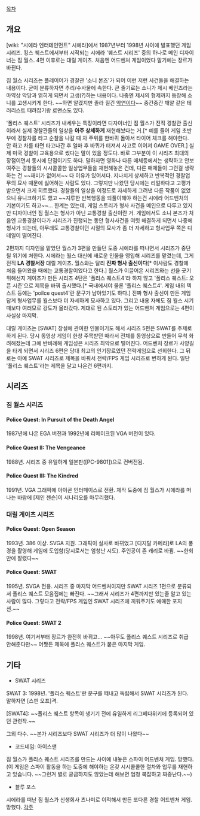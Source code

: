 [[목차]]

== 개요 ==
[wiki: "시에라 엔터테인먼트" 시에라]에서 1987년부터 1998년 사이에 발표했던 게임 시리즈. 킹스 퀘스트에서부터 시작되는 시에라 '퀘스트 시리즈' 중의 하나로 메인 디자이너는 짐 월스. 4편 이후로는 대릴 게이츠. 처음엔 어드벤처 게임이었다 말기에는 장르가 바뀐다.

짐 월스 시리즈는 플레이어가 경찰관 '소니 본즈'가 되어 이런 저런 사건들을 해결하는 내용이다. 굳이 분류하자면 추리/수사물에 속한다. 큰 줄기로는 소니가 제시 베인즈라는 마약상 악당과 얽히게 되면서 고생(?)하는 내용이다. 나중엔 제시의 형제까지 등장해 소니를 고생시키게 한다. ~~하면 알겠지만 졸라 질긴 [[악연]]이다~~ 중간중간 깨알 같은 테러리스트 때려잡기랑 로맨스도 있다.

'폴리스 퀘스트' 시리즈가 내세우는 특징이라면 디자이너인 짐 월스가 전직 경찰관 출신이라서 실제 경찰관들의 일상을 '''아주 상세하게''' 재현해놨다는 거.[* 예를 들어 게임 초반부에 경찰차를 타고 순찰을 나갈 때 차 주위를 한바퀴 돌아서 타이어 체크를 해야한다. 안 하고 차를 타면 타고나간 후 얼마 후 바퀴가 터져서 사고로 이어져 GAME OVER.] 실제 미국 경찰이 교육용으로 썼다는 말이 있을 정도다. 바로 그부분이 이 시리즈 최대의 장점이면서 동시에 단점이기도 하다. 말하자면 영화나 다른 매체등에서는 생략하고 안보여주는 경찰들의 시시콜콜한 일상업무들을 재현해놓은 건데, 다른 매체들이 그런걸 생략하는 건 ~~재미가 없어서~~ 다 이유가 있어서다. 지나치게 상세하고 반복적인 경찰업무의 묘사 때문에 싫어하는 사람도 있다. 그렇지만 나왔던 당시에는 리얼하다고 고평가받으면서 크게 히트했다. 경찰들의 일상을 이정도로 자세하게 그려낸 다른 작품이 없었으니 유니크하기도 했고 ~~지루한 반복행동을 되풀이해야 하는건 시에라 어드벤처의 기본이기도 하고~~...
한계는 있는데, 게임 스토리가 형사 사건을 메인으로 다루고 있지만 디자이너인 짐 월스는 형사가 아닌 교통경찰 출신이란 거. 게임에서도 소니 본즈가 처음엔 교통경찰이다가 시리즈가 진행되는 동안 형사사건을 여럿 해결하게 되면서 나중에 형사가 되는데, 아무래도 교통경찰이던 시절의 묘사가 좀 더 자세하고 형사업무 쪽은 디테일이 떨어진다.

2편까지 디자인을 맡았던 월스가 3편을 만들던 도중 시에라를 떠나면서 시리즈가 중단될 위기에 처한다. 시에라는 월스 대신에 새로운 인물을 영입해 시리즈를 맡겼는데, 그게 전직 '''LA 경찰서장''' 대릴 게이츠. 월스와는 달리 '''진짜 형사 출신이다'''[* 이사람도 경찰에 처음 들어왔을 때에는 교통경찰이었다고 한다.] 월스가 이끌어온 시리즈와는 선을 긋기 위해선지 게이츠가 만든 시리즈 4탄은 '폴리스 퀘스트4'라 하지 않고 '폴리스 퀘스트: 오픈 시즌'으로 제목을 바꿔 출시했다.[* 국내에서야 물론 '폴리스 퀘스트4'. 게임 내의 텍스트 등에는 'poilce quest4'란 문구가 남아있기도 하다.] 진짜 형사 출신이 만든 게임답게 형사업무를 월스보다 더 자세하게 묘사하고 있다. 그리고 내용 자체도 짐 월스 시기때보다 여러모로 강도가 올라갔다. 제대로 된 스토리가 있는 어드벤처 게임으로는 4편이 사실상 마지막.

대릴 게이츠는 [SWAT] 창설에 관여한 인물이기도 해서 시리즈 5편은 SWAT를 주제로 하게 된다. 당시 동영상 게임이 한창 주목받던 때라서 전체를 동영상으로 만들어 무척 화려해졌는데 그에 반비례해 게임성은 시리즈 최악으로 떨어진다. 어드벤처 장르가 사양길을 타게 되면서 시리즈 6편은 당대 최고의 인기장르였던 전략게임으로 선회한다. 그 뒤로는 아예 SWAT 시리즈로 제목을 바꿔서 전략/FPS 게임 시리즈로 변하게 된다. 일단 '폴리스 퀘스트'라는 제목을 달고 나온건 6편까지.
== 시리즈 ==

=== 짐 월스 시리즈 ===
==== Police Quest: In Pursuit of the Death Angel ====
1987년에 나온 EGA 버전과 1992년에 리메이크된 VGA 버전이 있다.
==== Police Quest II: The Vengeance ====
1988년. 시리즈 중 유일하게 일본판([PC-9801])으로 컨버전됨.
==== Police Quest III: The Kindred ====
1991년. VGA 그래픽에 아이콘 인터페이스로 전환. 제작 도중에 짐 월스가 시에라를 떠나는 바람에 [제인 젠슨]이 시나리오를 마무리했다.

=== 대릴 게이츠 시리즈 ===
==== Police Quest: Open Season ====
1993년. 386 이상. SVGA 지원. 그래픽이 실사로 바뀌었고 [디지탈 카메라]로 LA의 풍경을 촬영해 게임에 도입함(당시로서는 엄청난 시도). 주인공이 존 캐리로 바뀜. ~~한회만에 잘렸다~~
==== Police Quest: SWAT ====
1995년. SVGA 전용. 시리즈 중 마지막 어드벤처이지만 SWAT 시리즈 1편으로 분류되서 폴리스 퀘스트 모음집에는 빠진다. ~~그래서 시리즈가 4편까지만 있는줄 알고 있는 사람이 많다. 그렇다고 전략/FPS 게임인 SWAT 시리즈에 끼워주기도 애매한 포지션.~~
==== Police Quest: SWAT 2 ====
1998년. 여기서부터 장르가 완전히 바뀌고... ~~아무도 폴리스 퀘스트 시리즈로 취급 안해준다만~~ 어쨌든 제목에 폴리스 퀘스트가 붙은 마지막 게임.

== 기타 ==
* SWAT 시리즈

SWAT 3: 1998년. '폴리스 퀘스트'란 문구를 떼내고 독립해서 SWAT 시리즈가 된다. 말하자면 [스핀 오프]격.

[SWAT4]: ~~폴리스 퀘스트 항목이 생기기 전에 유일하게 리그베다위키에 등록되어 있던 관련작.~~

그외 다수. ~~본가 시리즈보다 SWAT 시리즈가 더 많이 나왔다~~

* 코드네임: 아이스맨
짐 월스가 폴리스 퀘스트 시리즈를 만드는 사이에 내놓은 스파이 어드벤처 게임. 망했다.(이 게임은 스파이 활동을 하는 도중에 해야하는 온갖 시시콜콜한 절차와 업무를 재현하고 있습니다. ~~그런거 별로 궁금하지도 않았는데 해보면 엄청 복잡하고 짜증난다.~~)

* 블루 포스
시에라를 떠난 짐 월스가 신생회사 츠나미로 이적해서 만든 또다른 경찰 어드벤처 게임. 망했다.
[[각주]]
